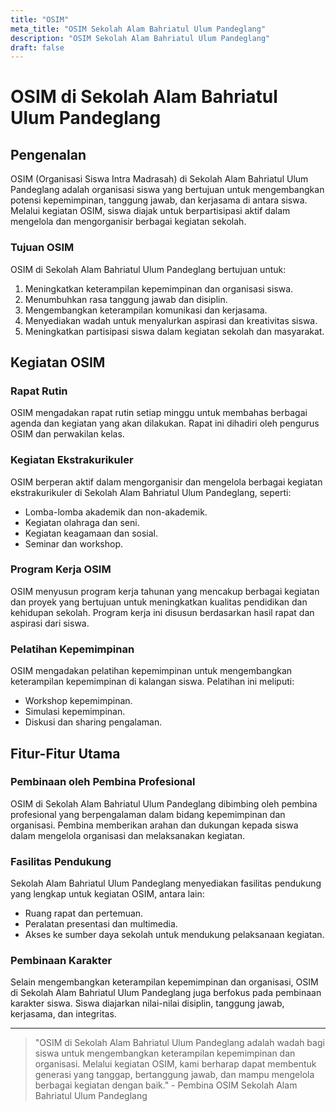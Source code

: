 ```yaml
---
title: "OSIM"
meta_title: "OSIM Sekolah Alam Bahriatul Ulum Pandeglang"
description: "OSIM Sekolah Alam Bahriatul Ulum Pandeglang"
draft: false
---
```


# OSIM di Sekolah Alam Bahriatul Ulum Pandeglang

## Pengenalan

OSIM (Organisasi Siswa Intra Madrasah) di Sekolah Alam Bahriatul Ulum Pandeglang adalah organisasi siswa yang bertujuan untuk mengembangkan potensi kepemimpinan, tanggung jawab, dan kerjasama di antara siswa. Melalui kegiatan OSIM, siswa diajak untuk berpartisipasi aktif dalam mengelola dan mengorganisir berbagai kegiatan sekolah.

### Tujuan OSIM

OSIM di Sekolah Alam Bahriatul Ulum Pandeglang bertujuan untuk:
1. Meningkatkan keterampilan kepemimpinan dan organisasi siswa.
2. Menumbuhkan rasa tanggung jawab dan disiplin.
3. Mengembangkan keterampilan komunikasi dan kerjasama.
4. Menyediakan wadah untuk menyalurkan aspirasi dan kreativitas siswa.
5. Meningkatkan partisipasi siswa dalam kegiatan sekolah dan masyarakat.

## Kegiatan OSIM

### Rapat Rutin

OSIM mengadakan rapat rutin setiap minggu untuk membahas berbagai agenda dan kegiatan yang akan dilakukan. Rapat ini dihadiri oleh pengurus OSIM dan perwakilan kelas.

### Kegiatan Ekstrakurikuler

OSIM berperan aktif dalam mengorganisir dan mengelola berbagai kegiatan ekstrakurikuler di Sekolah Alam Bahriatul Ulum Pandeglang, seperti:
- Lomba-lomba akademik dan non-akademik.
- Kegiatan olahraga dan seni.
- Kegiatan keagamaan dan sosial.
- Seminar dan workshop.

### Program Kerja OSIM

OSIM menyusun program kerja tahunan yang mencakup berbagai kegiatan dan proyek yang bertujuan untuk meningkatkan kualitas pendidikan dan kehidupan sekolah. Program kerja ini disusun berdasarkan hasil rapat dan aspirasi dari siswa.

### Pelatihan Kepemimpinan

OSIM mengadakan pelatihan kepemimpinan untuk mengembangkan keterampilan kepemimpinan di kalangan siswa. Pelatihan ini meliputi:
- Workshop kepemimpinan.
- Simulasi kepemimpinan.
- Diskusi dan sharing pengalaman.

## Fitur-Fitur Utama

### Pembinaan oleh Pembina Profesional

OSIM di Sekolah Alam Bahriatul Ulum Pandeglang dibimbing oleh pembina profesional yang berpengalaman dalam bidang kepemimpinan dan organisasi. Pembina memberikan arahan dan dukungan kepada siswa dalam mengelola organisasi dan melaksanakan kegiatan.

### Fasilitas Pendukung

Sekolah Alam Bahriatul Ulum Pandeglang menyediakan fasilitas pendukung yang lengkap untuk kegiatan OSIM, antara lain:
- Ruang rapat dan pertemuan.
- Peralatan presentasi dan multimedia.
- Akses ke sumber daya sekolah untuk mendukung pelaksanaan kegiatan.

### Pembinaan Karakter

Selain mengembangkan keterampilan kepemimpinan dan organisasi, OSIM di Sekolah Alam Bahriatul Ulum Pandeglang juga berfokus pada pembinaan karakter siswa. Siswa diajarkan nilai-nilai disiplin, tanggung jawab, kerjasama, dan integritas.

---

> "OSIM di Sekolah Alam Bahriatul Ulum Pandeglang adalah wadah bagi siswa untuk mengembangkan keterampilan kepemimpinan dan organisasi. Melalui kegiatan OSIM, kami berharap dapat membentuk generasi yang tanggap, bertanggung jawab, dan mampu mengelola berbagai kegiatan dengan baik." - Pembina OSIM Sekolah Alam Bahriatul Ulum Pandeglang
